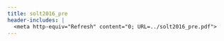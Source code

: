```yaml
---
title: solt2016_pre
header-includes: |
  <meta http-equiv="Refresh" content="0; URL=../solt2016_pre.pdf">
---
```

